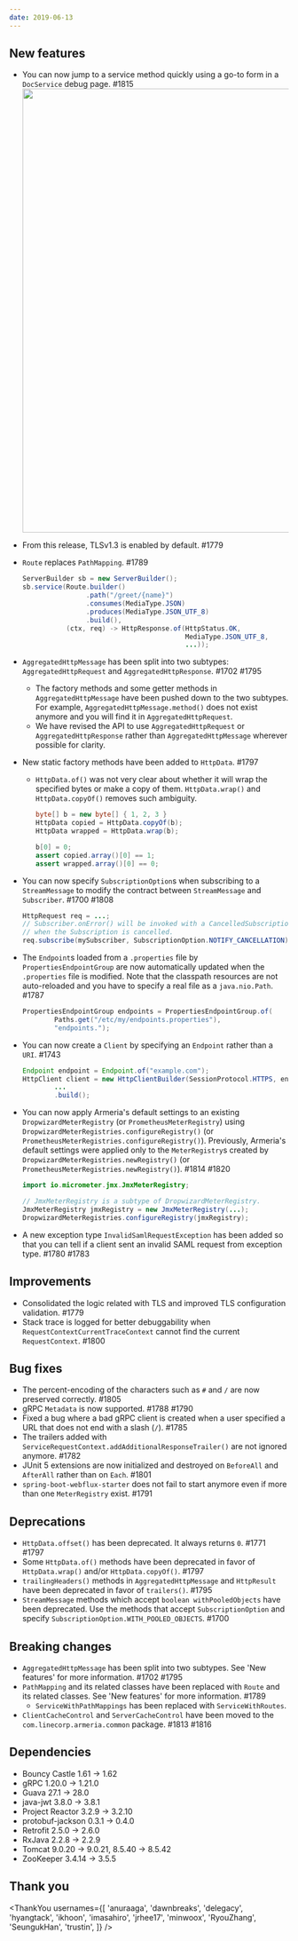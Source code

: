 ```yaml
---
date: 2019-06-13
---
```


## New features

- You can now jump to a service method quickly using a go-to form in a `DocService` debug page. #1815
  <img src="https://user-images.githubusercontent.com/1866157/59041505-b6dd7100-88b3-11e9-87d5-edc826751620.gif" width="800" />
- From this release, TLSv1.3 is enabled by default. #1779
- `Route` replaces `PathMapping`. #1789
  ```java
  ServerBuilder sb = new ServerBuilder();
  sb.service(Route.builder()
                  .path("/greet/{name}")
                  .consumes(MediaType.JSON)
                  .produces(MediaType.JSON_UTF_8)
                  .build(),
             (ctx, req) -> HttpResponse.of(HttpStatus.OK,
                                           MediaType.JSON_UTF_8,
                                           ...));
  ```
- `AggregatedHttpMessage` has been split into two subtypes: `AggregatedHttpRequest` and `AggregatedHttpResponse`. #1702 #1795
  - The factory methods and some getter methods in `AggregatedHttpMessage` have been pushed down to the two subtypes. For example, `AggregatedHttpMessage.method()` does not exist anymore and you will find it in `AggregatedHttpRequest`.
  - We have revised the API to use `AggregatedHttpRequest` or `AggregatedHttpResponse` rather than `AggregatedHttpMessage` wherever possible for clarity.
- New static factory methods have been added to `HttpData`. #1797

  - `HttpData.of()` was not very clear about whether it will wrap the specified bytes or make a copy of them. `HttpData.wrap()` and `HttpData.copyOf()` removes such ambiguity.

    ```java
    byte[] b = new byte[] { 1, 2, 3 }
    HttpData copied = HttpData.copyOf(b);
    HttpData wrapped = HttpData.wrap(b);

    b[0] = 0;
    assert copied.array()[0] == 1;
    assert wrapped.array()[0] == 0;
    ```

- You can now specify `SubscriptionOption`s when subscribing to a `StreamMessage` to modify the contract between `StreamMessage` and `Subscriber`. #1700 #1808
  ```java
  HttpRequest req = ...;
  // Subscriber.onError() will be invoked with a CancelledSubscriptionException
  // when the Subscription is cancelled.
  req.subscribe(mySubscriber, SubscriptionOption.NOTIFY_CANCELLATION);
  ```
- The `Endpoint`s loaded from a `.properties` file by `PropertiesEndpointGroup` are now automatically updated when the `.properties` file is modified. Note that the classpath resources are not auto-reloaded and you have to specify a real file as a `java.nio.Path`. #1787
  ```java
  PropertiesEndpointGroup endpoints = PropertiesEndpointGroup.of(
          Paths.get("/etc/my/endpoints.properties"),
          "endpoints.");
  ```
- You can now create a `Client` by specifying an `Endpoint` rather than a `URI`. #1743
  ```java
  Endpoint endpoint = Endpoint.of("example.com");
  HttpClient client = new HttpClientBuilder(SessionProtocol.HTTPS, endpoint)
          ...
          .build();
  ```
- You can now apply Armeria's default settings to an existing `DropwizardMeterRegistry` (or `PrometheusMeterRegistry`) using `DropwizardMeterRegistries.configureRegistry()` (or `PrometheusMeterRegistries.configureRegistry()`). Previously, Armeria's default settings were applied only to the `MeterRegistry`s created by `DropwizardMeterRegistries.newRegistry()` (or `PrometheusMeterRegistries.newRegistry()`). #1814 #1820

  ```java
  import io.micrometer.jmx.JmxMeterRegistry;

  // JmxMeterRegistry is a subtype of DropwizardMeterRegistry.
  JmxMeterRegistry jmxRegistry = new JmxMeterRegistry(...);
  DropwizardMeterRegistries.configureRegistry(jmxRegistry);
  ```

- A new exception type `InvalidSamlRequestException` has been added so that you can tell if a client sent an invalid SAML request from exception type. #1780 #1783

## Improvements

- Consolidated the logic related with TLS and improved TLS configuration validation. #1779
- Stack trace is logged for better debuggability when `RequestContextCurrentTraceContext` cannot find the current `RequestContext`. #1800

## Bug fixes

- The percent-encoding of the characters such as `#` and `/` are now preserved correctly. #1805
- gRPC `Metadata` is now supported. #1788 #1790
- Fixed a bug where a bad gRPC client is created when a user specified a URL that does not end with a slash (`/`). #1785
- The trailers added with `ServiceRequestContext.addAdditionalResponseTrailer()` are not ignored anymore. #1782
- JUnit 5 extensions are now initialized and destroyed on `BeforeAll` and `AfterAll` rather than on `Each`. #1801
- `spring-boot-webflux-starter` does not fail to start anymore even if more than one `MeterRegistry` exist. #1791

## Deprecations

- `HttpData.offset()` has been deprecated. It always returns `0`. #1771 #1797
- Some `HttpData.of()` methods have been deprecated in favor of `HttpData.wrap()` and/or `HttpData.copyOf()`. #1797
- `trailingHeaders()` methods in `AggregatedHttpMessage` and `HttpResult` have been deprecated in favor of `trailers()`. #1795
- `StreamMessage` methods which accept `boolean withPooledObjects` have been deprecated. Use the methods that accept `SubscriptionOption` and specify `SubscriptionOption.WITH_POOLED_OBJECTS`. #1700

## Breaking changes

- `AggregatedHttpMessage` has been split into two subtypes. See 'New features' for more information. #1702 #1795
- `PathMapping` and its related classes have been replaced with `Route` and its related classes. See 'New features' for more information. #1789
  - `ServiceWithPathMappings` has been replaced with `ServiceWithRoutes`.
- `ClientCacheControl` and `ServerCacheControl` have been moved to the `com.linecorp.armeria.common` package. #1813 #1816

## Dependencies

- Bouncy Castle 1.61 -> 1.62
- gRPC 1.20.0 -> 1.21.0
- Guava 27.1 -> 28.0
- java-jwt 3.8.0 -> 3.8.1
- Project Reactor 3.2.9 -> 3.2.10
- protobuf-jackson 0.3.1 -> 0.4.0
- Retrofit 2.5.0 -> 2.6.0
- RxJava 2.2.8 -> 2.2.9
- Tomcat 9.0.20 -> 9.0.21, 8.5.40 -> 8.5.42
- ZooKeeper 3.4.14 -> 3.5.5

## Thank you

<ThankYou
  usernames={[
    'anuraaga',
    'dawnbreaks',
    'delegacy',
    'hyangtack',
    'ikhoon',
    'imasahiro',
    'jrhee17',
    'minwoox',
    'RyouZhang',
    'SeungukHan',
    'trustin',
  ]}
/>
